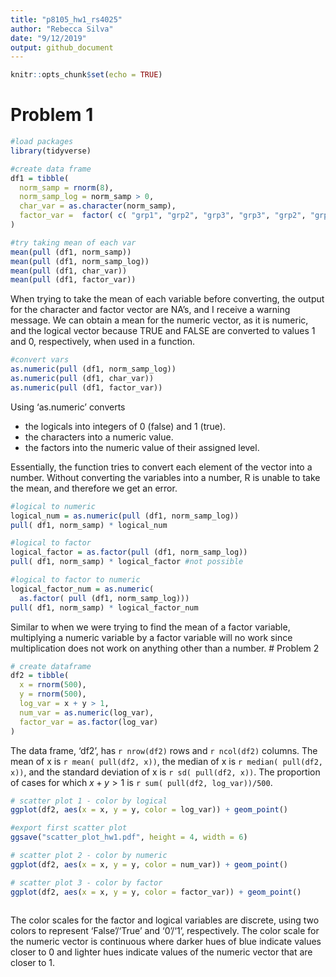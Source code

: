 ```yaml
---
title: "p8105_hw1_rs4025"
author: "Rebecca Silva"
date: "9/12/2019"
output: github_document
---
```


```r
knitr::opts_chunk$set(echo = TRUE)
```


# Problem 1

```r
#load packages
library(tidyverse)

#create data frame
df1 = tibble(
  norm_samp = rnorm(8),
  norm_samp_log = norm_samp > 0,
  char_var = as.character(norm_samp), 
  factor_var =  factor( c( "grp1", "grp2", "grp3", "grp3", "grp2", "grp1", "grp2", "grp3" ))
)

#try taking mean of each var
mean(pull (df1, norm_samp))
mean(pull (df1, norm_samp_log))
mean(pull (df1, char_var))
mean(pull (df1, factor_var))
```

When trying to take the mean of each variable before converting, the output for the character and factor vector are NA's, and I receive a warning message. We can obtain a mean for the numeric vector, as it is numeric, and the logical vector because TRUE and FALSE are converted to values 1 and 0, respectively, when used in a function.  

```r
#convert vars 
as.numeric(pull (df1, norm_samp_log))
as.numeric(pull (df1, char_var))
as.numeric(pull (df1, factor_var))
```

Using 'as.numeric' converts

 * the logicals into integers of 0 (false) and 1 (true).
 * the characters into a numeric value.
 * the factors into the numeric value of their assigned level.

Essentially, the function tries to convert each element of the vector into a number. Without converting the variables into a number, R is unable to take the mean, and therefore we get an error. 

```r
#logical to numeric
logical_num = as.numeric(pull (df1, norm_samp_log))
pull( df1, norm_samp) * logical_num

#logical to factor
logical_factor = as.factor(pull (df1, norm_samp_log))
pull( df1, norm_samp) * logical_factor #not possible

#logical to factor to numeric
logical_factor_num = as.numeric( 
  as.factor( pull (df1, norm_samp_log)))
pull( df1, norm_samp) * logical_factor_num

```

Similar to when we were trying to find the mean of a factor variable, multiplying a numeric variable by a factor variable will no work since multiplication does not work on anything other than a number. 
# Problem 2

```r
# create dataframe
df2 = tibble(
  x = rnorm(500),
  y = rnorm(500),
  log_var = x + y > 1, 
  num_var = as.numeric(log_var),
  factor_var = as.factor(log_var)
)
```

The data frame, 'df2', has `r nrow(df2)` rows and `r ncol(df2)` columns. The mean of x is `r mean( pull(df2, x))`, the median of x is `r median( pull(df2, x))`, and the standard deviation of x is `r sd( pull(df2, x))`. The proportion of cases for which $x+y > 1$ is `r sum( pull(df2, log_var))/500`. 

```r
# scatter plot 1 - color by logical 
ggplot(df2, aes(x = x, y = y, color = log_var)) + geom_point()

#export first scatter plot
ggsave("scatter_plot_hw1.pdf", height = 4, width = 6) 

# scatter plot 2 - color by numeric 
ggplot(df2, aes(x = x, y = y, color = num_var)) + geom_point()

# scatter plot 3 - color by factor 
ggplot(df2, aes(x = x, y = y, color = factor_var)) + geom_point()



```

The color scales for the factor and logical variables are discrete, using two colors to represent 'False'/'True' and '0'/'1', respectively. The color scale for the numeric vector is continuous where darker hues of blue indicate values closer to 0 and lighter hues indicate values of the numeric vector that are closer to 1. 




